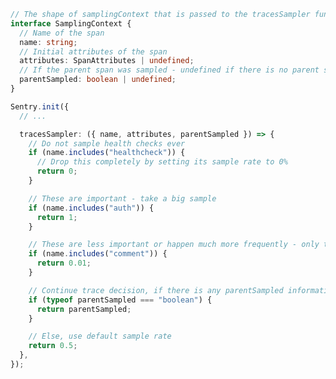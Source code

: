 ```typescript
// The shape of samplingContext that is passed to the tracesSampler function
interface SamplingContext {
  // Name of the span
  name: string;
  // Initial attributes of the span
  attributes: SpanAttributes | undefined;
  // If the parent span was sampled - undefined if there is no parent span
  parentSampled: boolean | undefined;
}

Sentry.init({
  // ...

  tracesSampler: ({ name, attributes, parentSampled }) => {
    // Do not sample health checks ever
    if (name.includes("healthcheck")) {
      // Drop this completely by setting its sample rate to 0%
      return 0;
    }

    // These are important - take a big sample
    if (name.includes("auth")) {
      return 1;
    }

    // These are less important or happen much more frequently - only take 1%
    if (name.includes("comment")) {
      return 0.01;
    }

    // Continue trace decision, if there is any parentSampled information
    if (typeof parentSampled === "boolean") {
      return parentSampled;
    }

    // Else, use default sample rate
    return 0.5;
  },
});
```
